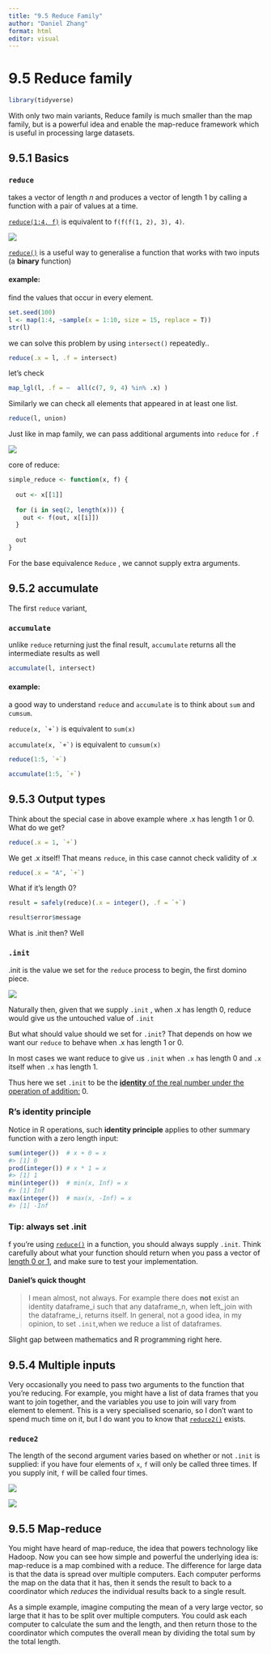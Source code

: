 ```yaml
---
title: "9.5 Reduce Family"
author: "Daniel Zhang"
format: html
editor: visual
---
```


# 9.5 Reduce family

```r
library(tidyverse)
```

With only two main variants, Reduce family is much smaller than the map family, but is a powerful idea and enable the map-reduce framework which is useful in processing large datasets.

## 9.5.1 Basics

### `reduce`

takes a vector of length *n* and produces a vector of length 1 by calling a function with a pair of values at a time.

[`reduce(1:4, f)`](https://purrr.tidyverse.org/reference/reduce.html) is equivalent to `f(f(f(1, 2), 3), 4)`.

![](images/reduce.png)

[`reduce()`](https://purrr.tidyverse.org/reference/reduce.html) is a useful way to generalise a function that works with two inputs (a **binary** function)

#### example:

find the values that occur in every element.

```r
set.seed(100)
l <- map(1:4, ~sample(x = 1:10, size = 15, replace = T))
str(l)
```

we can solve this problem by using `intersect()` repeatedly..

```r
reduce(.x = l, .f = intersect)
```

let's check

```r
map_lgl(l, .f = ~  all(c(7, 9, 4) %in% .x) )
```

Similarly we can check all elements that appeared in at least one list.

```r
reduce(l, union)
```

Just like in map family, we can pass additional arguments into `reduce` for `.f`

![](images/reduce-arg.png)

core of reduce:

```r
simple_reduce <- function(x, f) {
  
  out <- x[[1]]
  
  for (i in seq(2, length(x))) {
    out <- f(out, x[[i]])
  }
  
  out
}
```

For the base equivalence `Reduce` , we cannot supply extra arguments.

## **9.5.2 accumulate**

The first `reduce` variant,

### `accumulate`

unlike `reduce` returning just the final result, `accumulate` returns all the intermediate results as well

```r
accumulate(l, intersect)
```

#### example:

a good way to understand `reduce` and `accumulate` is to think about `sum` and `cumsum`.

`` reduce(x, `+`) `` is equivalent to `sum(x)`

`` accumulate(x, `+`) `` is equivalent to `cumsum(x)`

```r
reduce(1:5, `+`)

accumulate(1:5, `+`)
```

## **9.5.3 Output types**

Think about the special case in above example where .x has length 1 or 0. What do we get?

```r
reduce(.x = 1, `+`)
```

We get .x itself! That means `reduce`, in this case cannot check validity of .x

```r
reduce(.x = "A", `+`)
```

What if it's length 0?

```r
result = safely(reduce)(.x = integer(), .f = `+`)

result$error$message
```

What is .init then? Well

### `.init`

.init is the value we set for the `reduce` process to begin, the first domino piece.

![](images/reduce-init.png)

Naturally then, given that we supply `.init` , when .x has length 0, reduce would give us the untouched value of `.init`

But what should value should we set for `.init`? That depends on how we want our `reduce` to behave when .x has length 1 or 0.

In most cases we want reduce to give us `.init` when `.x` has length 0 and `.x` itself when `.x` has length 1.

Thus here we set `.init` to be the [**identity** of the real number under the operation of addition:]{.underline} 0.

### R's identity principle

Notice in R operations, such **identity principle** applies to other summary function with a zero length input:

```r
sum(integer())  # x + 0 = x
#> [1] 0
prod(integer()) # x * 1 = x
#> [1] 1
min(integer())  # min(x, Inf) = x
#> [1] Inf
max(integer())  # max(x, -Inf) = x
#> [1] -Inf
```

### Tip: always set .init

f you're using [`reduce()`](https://purrr.tidyverse.org/reference/reduce.html) in a function, you should always supply `.init`. Think carefully about what your function should return when you pass a vector of [length 0 or 1]{.underline}, and make sure to test your implementation.

#### Daniel's quick thought

> I mean almost, not always. For example there does **not** exist an identity dataframe_i such that any dataframe_n, when left_join with the dataframe_i, returns itself. In general, not a good idea, in my opinion, to set `.init`,when we reduce a list of dataframes.

Slight gap between mathematics and R programming right here.

## **9.5.4 Multiple inputs**

Very occasionally you need to pass two arguments to the function that you're reducing. For example, you might have a list of data frames that you want to join together, and the variables you use to join will vary from element to element. This is a very specialised scenario, so I don't want to spend much time on it, but I do want you to know that [`reduce2()`](https://purrr.tidyverse.org/reference/reduce.html) exists.

### `reduce2`

The length of the second argument varies based on whether or not `.init` is supplied: if you have four elements of `x`, `f` will only be called three times. If you supply init, `f` will be called four times.

![](images/reduce2.png)

![](images/reduce2-init.png)

## **9.5.5 Map-reduce**

You might have heard of map-reduce, the idea that powers technology like Hadoop. Now you can see how simple and powerful the underlying idea is: map-reduce is a map combined with a reduce. The difference for large data is that the data is spread over multiple computers. Each computer performs the map on the data that it has, then it sends the result to back to a coordinator which *reduces* the individual results back to a single result.

As a simple example, imagine computing the mean of a very large vector, so large that it has to be split over multiple computers. You could ask each computer to calculate the sum and the length, and then return those to the coordinator which computes the overall mean by dividing the total sum by the total length.

# 
